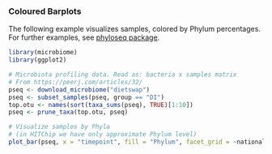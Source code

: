 ### Coloured Barplots

The following example visualizes samples, colored by Phylum
percentages. For further examples, see [phyloseq
package](http://joey711.github.io/phyloseq/plot_bar-examples.html).

```r
library(microbiome)
library(ggplot2)

# Microbiota profiling data. Read as: bacteria x samples matrix
# From https://peerj.com/articles/32/
pseq <- download_microbiome("dietswap")
pseq <- subset_samples(pseq, group == "DI")
top.otu <- names(sort(taxa_sums(pseq), TRUE)[1:10])
pseq <- prune_taxa(top.otu, pseq)

# Visualize samples by Phyla 
# (in HITChip we have only approximate Phylum level)
plot_bar(pseq, x = "timepoint", fill = "Phylum", facet_grid = ~nationality)
```

